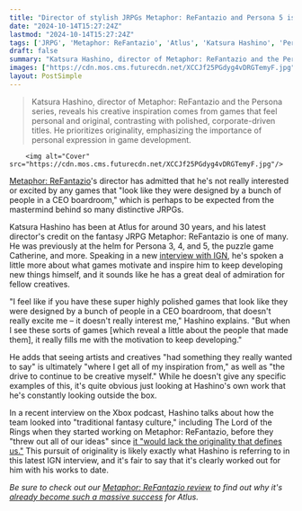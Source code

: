 ```yaml
---
title: "Director of stylish JRPGs Metaphor: ReFantazio and Persona 5 isn't excited by 'highly polished games that look like they were designed by a bunch of people in a CEO boardroom'"
date: "2024-10-14T15:27:24Z"
lastmod: "2024-10-14T15:27:24Z"
tags: ['JRPG', 'Metaphor: ReFantazio', 'Atlus', 'Katsura Hashino', 'Persona', 'Persona 3', 'Persona 4', 'Persona 5', 'Catherine', 'Fantasy']
draft: false
summary: "Katsura Hashino, director of Metaphor: ReFantazio and the Persona series, reveals his creative inspiration comes from games that feel personal and original, contrasting with polished, corporate-driven titles. He prioritizes originality, emphasizing the importance of personal expression in game development."
images: ["https://cdn.mos.cms.futurecdn.net/XCCJf25PGdyg4vDRGTemyF.jpg"]
layout: PostSimple
---
```

> Katsura Hashino, director of Metaphor: ReFantazio and the Persona series, reveals his creative inspiration comes from games that feel personal and original, contrasting with polished, corporate-driven titles. He prioritizes originality, emphasizing the importance of personal expression in game development.


        <img alt="Cover" src="https://cdn.mos.cms.futurecdn.net/XCCJf25PGdyg4vDRGTemyF.jpg"/>
        
[<u>Metaphor: ReFantazio</u>](https://www.gamesradar.com/games/jrpg/metaphor-refantazio-guide/)'s director has admitted that he's not really interested or excited by any games that "look like they were designed by a bunch of people in a CEO boardroom," which is perhaps to be expected from the mastermind behind so many distinctive JRPGs.

Katsura Hashino has been at Atlus for around 30 years, and his latest director's credit on the fantasy JRPG Metaphor: ReFantazio is one of many. He was previously at the helm for Persona 3, 4, and 5, the puzzle game Catherine, and more. Speaking in a new [<u>interview with IGN</u>](https://www.ign.com/articles/persona-director-reveals-secret-to-atlus-games-metaphor), he's spoken a little more about what games motivate and inspire him to keep developing new things himself, and it sounds like he has a great deal of admiration for fellow creatives.

"I feel like if you have these super highly polished games that look like they were designed by a bunch of people in a CEO boardroom, that doesn't really excite me – it doesn't really interest me," Hashino explains. "But when I see these sorts of games [which reveal a little about the people that made them], it really fills me with the motivation to keep developing." 

He adds that seeing artists and creatives "had something they really wanted to say" is ultimately "where I get all of my inspiration from," as well as "the drive to continue to be creative myself." While he doesn't give any specific examples of this, it's quite obvious just looking at Hashino's own work that he's constantly looking outside the box. 

In a recent interview on the Xbox podcast, Hashino talks about how the team looked into "traditional fantasy culture," including The Lord of the Rings when they started working on Metaphor: ReFantazio, before they "threw out all of our ideas" since [<u>it "would lack the originality that defines us."</u>](https://www.gamesradar.com/games/jrpg/lord-of-the-rings-initially-inspired-metaphor-refantazio-before-atlus-threw-out-all-its-fantasy-research-to-preserve-the-originality-that-defines-us/) This pursuit of originality is likely exactly what Hashino is referring to in this latest IGN interview, and it's fair to say that it's clearly worked out for him with his works to date. 

*Be sure to check out our *[<u><em>Metaphor: ReFantazio review</em></u>](https://www.gamesradar.com/games/jrpg/metaphor-refantazio-review/)* to find out why it's *[<u><em>already become such a massive success</em></u>](https://www.gamesradar.com/games/jrpg/it-took-new-jrpg-giant-metaphor-refantazio-mere-hours-to-dethrone-persona-5-royals-concurrent-player-count-on-steam-and-it-doesnt-seem-to-be-slowing-down/)* for Atlus.*
        